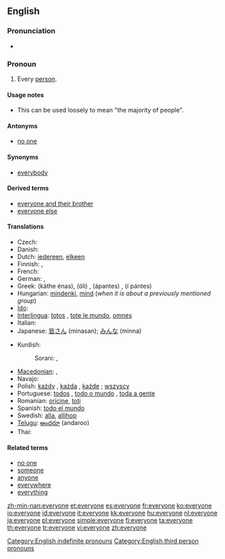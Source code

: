 ==English==

===Pronunciation===
* {{audio|en-us-everyone.ogg|Audio (US)}}

===Pronoun===
{{en-pron}}

# Every [[person]].

====Usage notes====
* This can be used loosely to mean "the majority of people".

====Antonyms====
* [[no one]]

====Synonyms====
* [[everybody]]

====Derived terms====
* [[everyone and their brother]]
* [[everyone else]]

====Translations====
{{trans-top|every person}}
* Czech: {{t+|cs|všichni|m}}
* Danish: {{t+|da|alle}}
* Dutch: [[iedereen]], [[elkeen]]
* Finnish: {{t+|fi|jokainen}}, {{t+|fi|kaikki}}
* French: {{t+|fr|chacun}}
* German: {{t|de|jeder(mann)}}, {{t+|de|jeder}}
* Greek: {{t+|el|κάθε ένας}} (káthe énas), {{t+|el|όλοι}} (óli) {{p}}, {{t+|el|άπαντες}} (ápantes) {{p}}, {{t+|el|οι πάντες}} (í pántes) {{p}}
* Hungarian: [[mindenki]], [[mind#Hungarian|mind]] (''when it is about a previously mentioned group'')
* [[Ido]]: {{t+|io|omnu|xs=Ido}}
* [[Interlingua]]: [[totos]] {{p}}, [[tote le mundo]], [[omnes]] {{p}}
* Italian: {{t+|it|ciascuno}}
* Japanese: [[皆さん]] (minasan); [[みんな]] (minna)
{{trans-mid}}
* Kurdish:
*: Sorani: {{t|ku|هه‌ریه‌که‌|tr=heryeke|sc=ku-Arab}}, {{t|ku|هه‌موکه‌س|tr=hemukes|sc=ku-Arab}}
* [[Macedonian]]: {{t-|mk|сите|tr=síte}}, {{t|mk|секој|tr=sékoj}}
* Navajo: {{tø|nv|t'áá ájíłtso}}
* Polish: [[każdy]] {{m}}, [[każda]] {{f}}, [[każde]] {{n}} ; [[wszyscy]]
* Portuguese: [[todos]] {{m|p}}, [[todo o mundo]] {{m}}, [[toda a gente]] {{f}}
* Romanian: [[oricine]], [[toţi]]
* Spanish: [[todo el mundo]] {{m}}
* Swedish: [[alla]], [[allihop]]
* [[Telugu]]: [[అందరూ]] (andaroo)
* Thai: {{t+|th|ทุกคน}}
{{trans-bottom}}

====Related terms====
* [[no one]]
* [[someone]]
* [[anyone]]
* [[everywhere]]
* [[everything]]

[[Category:English indefinite pronouns]]
[[Category:English third person pronouns]]

[[zh-min-nan:everyone]]
[[et:everyone]]
[[es:everyone]]
[[fr:everyone]]
[[ko:everyone]]
[[io:everyone]]
[[id:everyone]]
[[it:everyone]]
[[kk:everyone]]
[[hu:everyone]]
[[nl:everyone]]
[[ja:everyone]]
[[pl:everyone]]
[[simple:everyone]]
[[fi:everyone]]
[[ta:everyone]]
[[th:everyone]]
[[tr:everyone]]
[[vi:everyone]]
[[zh:everyone]]